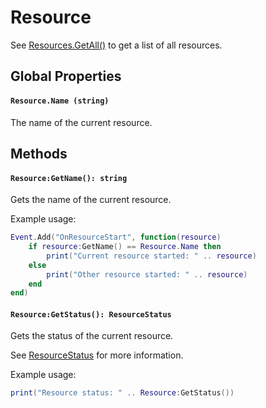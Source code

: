 # Resource

See [Resources.GetAll()](/shared-api/resources) to get a list of all resources.

## Global Properties

#### `Resource.Name (string)`

The name of the current resource.

## Methods

#### `Resource:GetName(): string`

Gets the name of the current resource.

Example usage:

```lua
Event.Add("OnResourceStart", function(resource)
    if resource:GetName() == Resource.Name then
        print("Current resource started: " .. resource)
    else
        print("Other resource started: " .. resource)
    end
end)
```

#### `Resource:GetStatus(): ResourceStatus`

Gets the status of the current resource.

See [ResourceStatus](/shared-api/resourcestatus) for more information.

Example usage:

```lua
print("Resource status: " .. Resource:GetStatus())
```